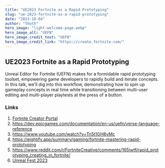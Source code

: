 ```yaml
---
title: "UE2023 Fortnite as a Rapid Prototyping"
slug: "ue-2023-fortnite-as-a-rapid-prototyping"
date: "2023-10-04"
author: "Thoth"
hero_image: "light-welcome-page.webp"
hero_image_alt: "UEFN"
hero_image_credit_text: "UEFN"
hero_image_credit_link: "https://create.fortnite.com/"
---
```


## UE2023 Fortnite as a Rapid Prototyping

Unreal Editor for Fortnite (UEFN) makes for a formidable rapid prototyping toolset, empowering game developers to rapidly build and iterate concepts. In this talk, we’ll dig into this workflow, demonstrating how to spin up gameplay concepts in real time while transitioning between multi-user editing and multi-player playtests at the press of a button.

### Links
1. [Fortnite Creator Portal](https://create.fortnite.com/)
1. https://dev.epicgames.com/documentation/en-us/uefn/verse-language-reference
1. https://www.youtube.com/watch?v=Tn5t1GH8yMc
1. https://eightify.app/summary/gaming/fortnite-mastering-rapid-prototyping
1. https://www.reddit.com/r/FortniteCreative/comments/165iwtf/rapid_prototyping_creating_in_fortnite/
1. [Unreal Fest 2023](https://www.unrealengine.com/en-US/events/unreal-fest-2023)
